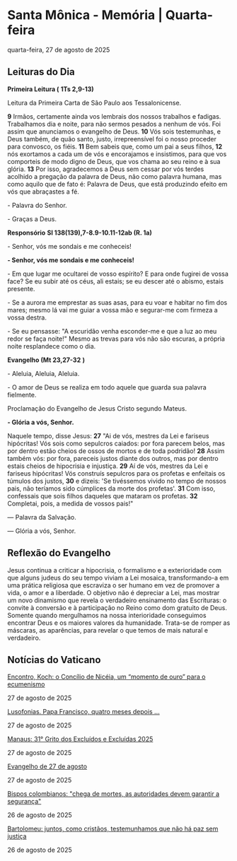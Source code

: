 
# Santa Mônica - Memória | Quarta-feira

quarta-feira, 27 de agosto de 2025

## Leituras do Dia

**Primeira Leitura (** **1Ts 2,9-13)**

Leitura da Primeira Carta de São Paulo aos Tessalonicense.

**9** Irmãos, certamente ainda vos lembrais dos nossos trabalhos e fadigas. Trabalhamos dia e noite, para não sermos pesados a nenhum de vós. Foi assim que anunciamos o evangelho de Deus. **10** Vós sois testemunhas, e Deus também, de quão santo, justo, irrepreensível foi o nosso proceder para convosco, os fiéis. **11** Bem sabeis que, como um pai a seus filhos, **12** nós exortamos a cada um de vós e encorajamos e insistimos, para que vos comporteis de modo digno de Deus, que vos chama ao seu reino e à sua glória. **13** Por isso, agradecemos a Deus sem cessar por vós terdes acolhido a pregação da palavra de Deus, não como palavra humana, mas como aquilo que de fato é: Palavra de Deus, que está produzindo efeito em vós que abraçastes a fé. 

\- Palavra do Senhor.

\- Graças a Deus.

**Responsório** **Sl 138(139),7-8.9-10.11-12ab (R. 1a)**

\- Senhor, vós me sondais e me conheceis!

**\- Senhor, vós me sondais e me conheceis!**

\- Em que lugar me ocultarei de vosso espírito? E para onde fugirei de vossa face? Se eu subir até os céus, ali estais; se eu descer até o abismo, estais presente. 

\- Se a aurora me emprestar as suas asas, para eu voar e habitar no fim dos mares; mesmo lá vai me guiar a vossa mão e segurar-me com firmeza a vossa destra. 

\- Se eu pensasse: "A escuridão venha esconder-me e que a luz ao meu redor se faça noite!" Mesmo as trevas para vós não são escuras, a própria noite resplandece como o dia. 

**Evangelho (Mt 23,27-32** **)**

\- Aleluia, Aleluia, Aleluia.

\- O amor de Deus se realiza em todo aquele que guarda sua palavra fielmente.

Proclamação do Evangelho de Jesus Cristo segundo Mateus.

**\- Glória a vós, Senhor.**

Naquele tempo, disse Jesus: **27** "Ai de vós, mestres da Lei e fariseus hipócritas! Vós sois como sepulcros caiados: por fora parecem belos, mas por dentro estão cheios de ossos de mortos e de toda podridão! **28** Assim também vós: por fora, pareceis justos diante dos outros, mas por dentro estais cheios de hipocrisia e injustiça. **29** Aí de vós, mestres da Lei e fariseus hipócritas! Vós construís sepulcros para os profetas e enfeitais os túmulos dos justos, **30** e dizeis: 'Se tivéssemos vivido no tempo de nossos pais, não teríamos sido cúmplices da morte dos profetas'. **31** Com isso, confessais que sois filhos daqueles que mataram os profetas. **32** Completai, pois, a medida de vossos pais!" 

 — Palavra da Salvação.

 — Glória a vós, Senhor.

## Reflexão do Evangelho

 Jesus continua a criticar a hipocrisia, o formalismo e a exterioridade com que alguns judeus do seu tempo viviam a Lei mosaica, transformando-a em uma prática religiosa que escraviza o ser humano em vez de promover a vida, o amor e a liberdade. O objetivo não é depreciar a Lei, mas mostrar um novo dinamismo que revela o verdadeiro ensinamento das Escrituras: o convite à conversão e à participação no Reino como dom gratuito de Deus. Somente quando mergulhamos na nossa interioridade conseguimos encontrar Deus e os maiores valores da humanidade. Trata-se de romper as máscaras, as aparências, para revelar o que temos de mais natural e verdadeiro.

## Notícias do Vaticano

[Encontro, Koch: o Concílio de Nicéia, um “momento de ouro” para o ecumenismo](https://www.vaticannews.va/pt/vaticano/news/2025-08/encontro-koch-concilio-niceia-momento-ouro-bartolomeu.html) 

27 de agosto de 2025

[Lusofonias. Papa Francisco, quatro meses depois ...](https://www.vaticannews.va/pt/igreja/news/2025-08/papa-francisco-quatro-meses-depois-lusofonias.html) 

27 de agosto de 2025

[Manaus: 31° Grito dos Excluídos e Excluídas 2025](https://www.vaticannews.va/pt/igreja/news/2025-08/manaus-31-grito-excluidos-excluidas-2025.html) 

27 de agosto de 2025

[Evangelho de 27 de agosto](https://www.vaticannews.va/pt/igreja/news/2025-08/evangelho-27-agosto-2025-dom-mario-spaki.html) 

27 de agosto de 2025

[Bispos colombianos: "chega de mortes, as autoridades devem garantir a segurança"](https://www.vaticannews.va/pt/mundo/news/2025-08/bispos-colombianos-chega-de-mortes-solidariedade-familia-vitimas.html) 

26 de agosto de 2025

[Bartolomeu: juntos, como cristãos, testemunhamos que não há paz sem justiça](https://www.vaticannews.va/pt/igreja/news/2025-08/entrevista-bartolomeu-i-andrea-tornielli-26-08-25.html) 

26 de agosto de 2025